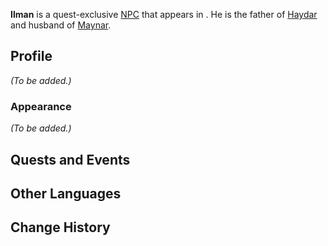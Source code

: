 {{Meta
|missing_NPC_profile  = yes
}}
{{Character Infobox
|type             = Quest NPC
|image            = NPC Ilman.png
|region           = Sumeru
|location         = Sumeru
|affiliation      = 
|title            = 

|ancestry         = <!-- Clan/family -->
|father           = 
|mother           = 
|spouse           = 
|sibling          = 
|child            = 
|relative         = 

|voiceEN          = 
|voiceCN          = 
|voiceJP          = 
}}
'''Ilman''' is a quest-exclusive [[NPC]] that appears in {{Quest|Lingering Warmth}}. He is the father of [[Haydar]] and husband of [[Maynar]].

<!--
==Location==
{{subst:#tag:gallery|
NPC Location {{subst:PAGENAME}}.png{{subst:!}}{{subst:PAGENAME}}'s location
NPC Location {{subst:PAGENAME}} Context.png{{subst:!}}Additional context
}}
-->
==Profile==
<!--Detailed story/lore information goes here.-->
''(To be added.)''

===Appearance===
<!--Keep appearance section short and concise. Limit to 2 paragraphs with 3-4 sentences each.-->
''(To be added.)''

==Quests and Events==
{{Quests and Events}}
<!--
==Trivia==
* 
-->
==Other Languages==
{{Other Languages
|default_hidden = 1
|en        = Ilman
|zhs       = 埃勒曼
|zhs_rm    = Āilèmàn
|zht       = 埃勒曼
|zht_rm    = Āilèmàn
|ja        = アイルマン
|ja_rm     = Airuman
|ko        = 일만
|ko_rm     = 
|es        = Ilman
|fr        = Ilman
|ru        = Ильман
|th        = Ilman
|vi        = Ilman
|de        = Ilman
|id        = Ilman
|pt        = Ilman
|tr        = Ilman
|it        = Ilman
}}

==Change History==
{{Change History|3.2}}
<!--
==References==
{{Reflist}}
-->